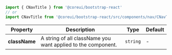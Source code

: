 
```jsx
import { CNavTitle } from '@coreui/bootstrap-react'
// or
import CNavTitle from '@coreui/bootstrap-react/src/components/nav/CNavTitle'
```

| Property | Description | Type | Default |
| --- | --- | --- | --- |
| **className** | A string of all className you want applied to the component. | `string` | - |
